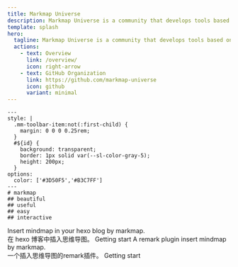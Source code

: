 ```yaml
---
title: Markmap Universe
description: Markmap Universe is a community that develops tools based on Markmap.
template: splash
hero:
  tagline: Markmap Universe is a community that develops tools based on <a href="https://markmap.js.org" target="_blank">Markmap</a>.
  actions:
    - text: Overview
      link: /overview/
      icon: right-arrow
    - text: GitHub Organization
      link: https://github.com/markmap-universe
      icon: github
      variant: minimal
---
```



```markmap
---
style: |
  .mm-toolbar-item:not(:first-child) {
    margin: 0 0 0 0.25rem;
  }
  #${id} {
    background: transparent;
    border: 1px solid var(--sl-color-gray-5);
    height: 200px;
  }
options:
  color: ['#3D50F5','#B3C7FF']
---
# markmap
## beautiful
## useful
## easy
## interactive
```

<CardGrid>
	<Card title="hexo-markmap" icon="document">
		Insert mindmap in your hexo blog by markmap.<br/>在 hexo 博客中插入思维导图。
		<CardReadmore href="/hexo-markmap/">Getting start</CardReadmore>
	</Card>
	<Card title="remark-markmap" icon="document">
		A remark plugin insert mindmap by markmap.<br/>一个插入思维导图的remark插件。
		<CardReadmore href="/remark-markmap/">Getting start</CardReadmore>
	</Card>
</CardGrid>
